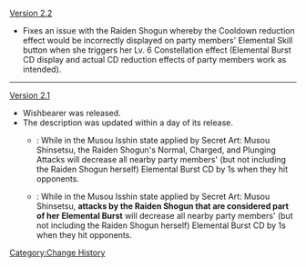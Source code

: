 [[Version 2.2]]
* Fixes an issue with the Raiden Shogun whereby the Cooldown reduction effect would be incorrectly displayed on party members' Elemental Skill button when she triggers her Lv. 6 Constellation effect (Elemental Burst CD display and actual CD reduction effects of party members work as intended).
----
[[Version 2.1]]
*Wishbearer was released.
*The description was updated within a day of its release.
**{{Color|Old Description}}: While in the Musou Isshin state applied by Secret Art: Musou Shinsetsu, the Raiden Shogun's Normal, Charged, and Plunging Attacks will decrease all nearby party members' (but not including the Raiden Shogun herself) Elemental Burst CD by 1s when they hit opponents.
**{{Color|New Description}}: While in the Musou Isshin state applied by Secret Art: Musou Shinsetsu, '''attacks by the Raiden Shogun that are considered part of her Elemental Burst''' will decrease all nearby party members' (but not including the Raiden Shogun herself) Elemental Burst CD by 1s when they hit opponents.
<noinclude>[[Category:Change History]]</noinclude>